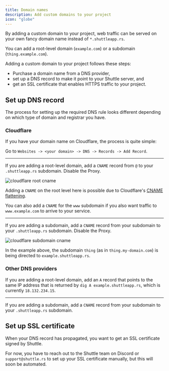 ```yaml
---
title: Domain names
description: Add custom domains to your project
icon: "globe"
---
```


<Snippet file="pro-feature.mdx" />

By adding a custom domain to your project, web traffic can be served on your own fancy domain name instead of `*.shuttleapp.rs`.

You can add a root-level domain (`example.com`) or a subdomain (`thing.example.com`).

Adding a custom domain to your project follows these steps:
- Purchase a domain name from a DNS provider,
- set up a DNS record to make it point to your Shuttle server, and
- get an SSL certificate that enables HTTPS traffic to your project.

## Set up DNS record

The process for setting up the required DNS rule looks different depending on which type of domain and registrar you have.

### Cloudflare

If you have your domain name on Cloudflare, the process is quite simple:

Go to `Websites -> <your domain> -> DNS -> Records -> Add Record`.

---

If you are adding a root-level domain, add a `CNAME` record from `@` to your `.shuttleapp.rs` subdomain. Disable the Proxy.

![cloudflare root cname](/images/cloudflare_root_cname.png)

Adding a `CNAME` on the root level here is possible due to Cloudflare's [CNAME flattening](https://developers.cloudflare.com/dns/cname-flattening/).

You can also add a `CNAME` for the `www` subdomain if you also want traffic to `www.example.com` to arrive to your service.

---

If you are adding a subdomain, add a `CNAME` record from your subdomain to your `.shuttleapp.rs` subdomain. Disable the Proxy.

![cloudflare subdomain cname](/images/cloudflare_sub_cname.png)

In the example above, the subdomain `thing` (as in `thing.my-domain.com`) is being directed to `example.shuttleapp.rs`.

### Other DNS providers

If you are adding a root-level domain, add an `A` record that points to the same IP address that is returned by `dig A example.shuttleapp.rs`, which is currently `18.132.234.15`.

---

If you are adding a subdomain, add a `CNAME` record from your subdomain to your `.shuttleapp.rs` subdomain.

## Set up SSL certificate

When your DNS record has propagated, you want to get an SSL certificate signed by Shuttle.

For now, you have to reach out to the Shuttle team on Discord or `support@shuttle.rs` to set up your SSL certificate manually, but this will soon be automated.
